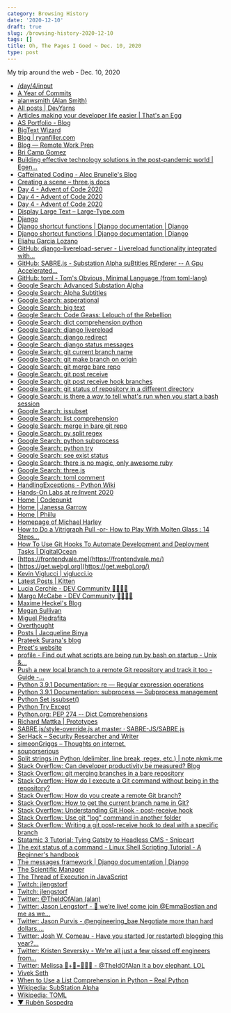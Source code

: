 ```yaml
---
category: Browsing History
date: '2020-12-10'
draft: true
slug: /browsing-history-2020-12-10
tags: []
title: Oh, The Pages I Goed ~ Dec. 10, 2020
type: post
---
```



My trip around the web - Dec. 10, 2020

- [/day/4/input](https://adventofcode.com/2020/day/4/input)
- [A Year of Commits](https://jakeyesbeck.com/)
- [alanwsmith (Alan Smith)](https://github.com/alanwsmith)
- [All posts | DevYarns](https://devyarns.com/)
- [Articles making your developer life easier | That's an Egg](https://www.thatsanegg.com/)
- [AS Portfolio - Blog](https://alvarosaburido.dev/blog/)
- [BigText Wizard](https://www.zachleat.com/bigtext/demo/)
- [Blog | ryanfiller.com](https://www.ryanfiller.com/blog/)
- [Blog — Remote Work Prep](https://www.remoteworkprep.com/blog)
- [Bri Camp Gomez](https://bricampgomez.com/)
- [Building effective technology solutions in the post-pandemic world | Egen...](https://medium.com/egen/thinking-of-building-a-contact-tracing-application-heres-what-you-can-do-instead-part-2-d391e143fe67)
- [Caffeinated Coding - Alec Brunelle's Blog](https://blog.alec.coffee/)
- [Creating a scene – three.js docs](https://threejs.org/docs/index.html#manual/en/introduction/Creating-a-scene)
- [Day 4 - Advent of Code 2020](https://adventofcode.com/2020/day/4)
- [Day 4 - Advent of Code 2020](https://adventofcode.com/2020/day/4/answer)
- [Day 4 - Advent of Code 2020](https://adventofcode.com/2020/day/4#part2)
- [Display Large Text – Large-Type.com](https://large-type.com/#*hello*)
- [Django](http://livereload.com/frameworks/django/)
- [Django shortcut functions | Django documentation | Django](https://docs.djangoproject.com/en/3.1/topics/http/shortcuts/)
- [Django shortcut functions | Django documentation | Django](https://docs.djangoproject.com/en/3.1/topics/http/shortcuts/#redirect)
- [Eliahu Garcia Lozano](https://blog.eligarlo.dev/)
- [GitHub: django-livereload-server - Livereload functionality integrated with...](https://github.com/tjwalch/django-livereload-server)
- [GitHub: SABRE.js - Substation Alpha suBtitles REnderer -- A Gpu Accelerated...](https://github.com/SABRE-JS/SABRE.js)
- [GitHub: toml - Tom's Obvious, Minimal Language (from toml-lang)](https://github.com/toml-lang/toml)
- [Google Search: Advanced Substation Alpha](https://www.google.com/search?client=safari&rls=en&q=Advanced+Substation+Alpha&ie=UTF-8&oe=UTF-8)
- [Google Search: Alpha Subtitles](https://www.google.com/search?client=safari&rls=en&q=Alpha+Subtitles&ie=UTF-8&oe=UTF-8)
- [Google Search: asperational](https://www.google.com/search?client=safari&rls=en&q=asperational&ie=UTF-8&oe=UTF-8)
- [Google Search: big text](https://www.google.com/search?client=safari&rls=en&q=big+text&ie=UTF-8&oe=UTF-8)
- [Google Search: Code Geass: Lelouch of the Rebellion](https://www.google.com/search?client=safari&rls=en&q=Code+Geass:+Lelouch+of+the+Rebellion&ie=UTF-8&oe=UTF-8)
- [Google Search: dict comprehension python](https://www.google.com/search?client=safari&rls=en&q=dict+comprehension+python&ie=UTF-8&oe=UTF-8)
- [Google Search: django livereload](https://www.google.com/search?client=safari&rls=en&q=django+livereload&ie=UTF-8&oe=UTF-8)
- [Google Search: django redirect](https://www.google.com/search?client=safari&rls=en&q=django+redirect&ie=UTF-8&oe=UTF-8)
- [Google Search: django status messages](https://www.google.com/search?client=safari&rls=en&q=django+status+messages&ie=UTF-8&oe=UTF-8)
- [Google Search: git current branch name](https://www.google.com/search?client=safari&rls=en&q=git+current+branch+name&ie=UTF-8&oe=UTF-8)
- [Google Search: git make branch on origin](https://www.google.com/search?client=safari&rls=en&q=git+make+branch+on+origin&ie=UTF-8&oe=UTF-8)
- [Google Search: git merge bare repo](https://www.google.com/search?client=safari&rls=en&q=git+merge+bare+repo&ie=UTF-8&oe=UTF-8)
- [Google Search: git post receive](https://www.google.com/search?client=safari&rls=en&q=git+post+receive&ie=UTF-8&oe=UTF-8)
- [Google Search: git post receive hook branches](https://www.google.com/search?client=safari&rls=en&q=git+post+receive+hook+branches&ie=UTF-8&oe=UTF-8)
- [Google Search: git status of repository in a different directory](https://www.google.com/search?client=safari&rls=en&q=git+status+of+repository+in+a+different+directory&ie=UTF-8&oe=UTF-8)
- [Google Search: is there a way to tell what's run when you start a bash session](https://www.google.com/search?client=safari&rls=en&q=is+there+a+way+to+tell+what%27s+run+when+you+start+a+bash+session&ie=UTF-8&oe=UTF-8)
- [Google Search: issubset](https://www.google.com/search?client=safari&rls=en&q=issubset&ie=UTF-8&oe=UTF-8)
- [Google Search: list comprehension](https://www.google.com/search?client=safari&rls=en&q=list+comprehension&ie=UTF-8&oe=UTF-8)
- [Google Search: merge in bare git repo](https://www.google.com/search?client=safari&rls=en&q=merge+in+bare+git+repo&ie=UTF-8&oe=UTF-8)
- [Google Search: py split regex](https://www.google.com/search?client=safari&rls=en&q=py+split+regex&ie=UTF-8&oe=UTF-8)
- [Google Search: python subprocess](https://www.google.com/search?client=safari&rls=en&q=python+subprocess&ie=UTF-8&oe=UTF-8)
- [Google Search: python try](https://www.google.com/search?client=safari&rls=en&q=python+try&ie=UTF-8&oe=UTF-8)
- [Google Search: see exist status](https://www.google.com/search?client=safari&rls=en&q=see+exist+status&ie=UTF-8&oe=UTF-8)
- [Google Search: there is no magic, only awesome ruby](https://www.google.com/search?newwindow=1&client=safari&rls=en&biw=1152&bih=969&ei=4m3SX76xAoSJ5wKykY6ABw&q=there+is+no+magic%2C+only+awesome+ruby&oq=there+is+no+magic%2C+only+awesome+ruby&gs_lcp=CgZwc3ktYWIQAzIFCCEQoAEyBQghEKABOgQIABBHOggIIRAWEB0QHlCibliCdWCueGgAcAJ4AIABjQGIAaAEkgEDMy4ymAEAoAEBqgEHZ3dzLXdpesgBCMABAQ&sclient=psy-ab&ved=0ahUKEwi-qrmpisTtAhWExFkKHbKIA3A4ChDh1QMIDA&uact=5)
- [Google Search: three.js](https://www.google.com/search?client=safari&rls=en&q=three.js&ie=UTF-8&oe=UTF-8)
- [Google Search: toml comment](https://www.google.com/search?client=safari&rls=en&q=toml+comment&ie=UTF-8&oe=UTF-8)
- [HandlingExceptions - Python Wiki](https://wiki.python.org/moin/HandlingExceptions)
- [Hands-On Labs at re:Invent 2020](https://pages.awscloud.com/re-invent-hands-on-labs-registration_2020/?sc_ichannel=ha&sc_icampaign=event_reinvent&sc_isegment=en&sc_iplace=evepbanner&sc_icontent=AWSEv-TandCHoL1)
- [Home | Codepunkt](https://codepunkt.de/)
- [Home | Janessa Garrow](https://janessagarrow.com/)
- [Home | Phiilu](https://phiilu.com/)
- [Homepage of Michael Harley](https://obsolete29.com/)
- [How to Do a Vitrigraph Pull -or- How to Play With Molten Glass : 14 Steps...](https://www.instructables.com/How-to-do-a-Vitrigraph-pull-or-How-to-play-with-mo/)
- [How To Use Git Hooks To Automate Development and Deployment Tasks | DigitalOcean](https://www.digitalocean.com/community/tutorials/how-to-use-git-hooks-to-automate-development-and-deployment-tasks)
- [https://frontendvale.me](https://frontendvale.me/)
- [https://get.webgl.org](https://get.webgl.org/)
- [Kevin Viglucci | viglucci.io](https://viglucci.io/)
- [Latest Posts | Kitten](https://kitten.sh/)
- [Lucia Cerchie - DEV Community 👩‍💻👨‍💻](https://dev.to/cerchie)
- [Margo McCabe - DEV Community 👩‍💻👨‍💻](https://dev.to/margo_hdb)
- [Maxime Heckel's Blog](https://blog.maximeheckel.com/)
- [Megan Sullivan](https://meganesulli.com/blog/)
- [Miguel Piedrafita](https://miguelpiedrafita.com/)
- [Overthought](https://brianlovin.com/overthought)
- [Posts | Jacqueline Binya](https://jackiebinya.github.io/posts/)
- [Prateek Surana's blog](https://prateeksurana.me/blog/)
- [Preet's website](https://shihn.ca/)
- [profile - Find out what scripts are being run by bash on startup - Unix &...](https://unix.stackexchange.com/questions/334382/find-out-what-scripts-are-being-run-by-bash-on-startup)
- [Push a new local branch to a remote Git repository and track it too - Guide -...](https://forum.freecodecamp.org/t/push-a-new-local-branch-to-a-remote-git-repository-and-track-it-too/13222)
- [Python 3.9.1 Documentation: re — Regular expression operations](https://docs.python.org/3/library/re.html)
- [Python 3.9.1 Documentation: subprocess — Subprocess management](https://docs.python.org/3/library/subprocess.html)
- [Python Set issubset()](https://www.programiz.com/python-programming/methods/set/issubset)
- [Python Try Except](https://www.w3schools.com/python/python_try_except.asp)
- [Python.org: PEP 274 -- Dict Comprehensions](https://www.python.org/dev/peps/pep-0274/)
- [Richard Mattka | Prototypes](https://richardmattka.com/prototypes)
- [SABRE.js/style-override.js at master · SABRE-JS/SABRE.js](https://github.com/SABRE-JS/SABRE.js/blob/master/src/style-override.js)
- [SerHack – Security Researcher and Writer](https://serhack.me/)
- [simeonGriggs – Thoughts on internet.](https://www.simeongriggs.dev/)
- [souporserious](https://souporserious.com/)
- [Split strings in Python (delimiter, line break, regex, etc.) | note.nkmk.me](https://note.nkmk.me/en/python-split-rsplit-splitlines-re/)
- [Stack Overflow: Can developer productivity be measured? Blog](https://stackoverflow.blog/2020/12/07/measuring-developer-productivity/)
- [Stack Overflow: git merging branches in a bare repository](https://stackoverflow.com/questions/7984986/git-merging-branches-in-a-bare-repository)
- [Stack Overflow: How do I execute a Git command without being in the repository?](https://stackoverflow.com/questions/7149984/how-do-i-execute-a-git-command-without-being-in-the-repository/10261647)
- [Stack Overflow: How do you create a remote Git branch?](https://stackoverflow.com/questions/1519006/how-do-you-create-a-remote-git-branch/27185855#27185855)
- [Stack Overflow: How to get the current branch name in Git?](https://stackoverflow.com/questions/6245570/how-to-get-the-current-branch-name-in-git)
- [Stack Overflow: Understanding Git Hook - post-receive hook](https://stackoverflow.com/questions/28106011/understanding-git-hook-post-receive-hook)
- [Stack Overflow: Use git "log" command in another folder](https://stackoverflow.com/questions/3769137/use-git-log-command-in-another-folder)
- [Stack Overflow: Writing a git post-receive hook to deal with a specific branch](https://stackoverflow.com/questions/7351551/writing-a-git-post-receive-hook-to-deal-with-a-specific-branch)
- [Statamic 3 Tutorial: Tying Gatsby to Headless CMS - Snipcart](https://snipcart.com/blog/statamic-headless-gatsby-blog-tutorial)
- [The exit status of a command - Linux Shell Scripting Tutorial - A Beginner's handbook](https://bash.cyberciti.biz/guide/The_exit_status_of_a_command)
- [The messages framework | Django documentation | Django](https://docs.djangoproject.com/en/3.1/ref/contrib/messages/)
- [The Scientific Manager](https://www.kencav.io/)
- [The Thread of Execution in JavaScript](https://www.notion.so/The-Thread-of-Execution-in-JavaScript-edb2d7a253784ae18906b3479c67e833)
- [Twitch: jlengstorf](https://www.twitch.tv/jlengstorf)
- [Twitch: jlengstorf](https://www.twitch.tv/videos/832599157)
- [Twitter: @TheIdOfAlan (alan)](https://twitter.com/settings/profile)
- [Twitter: Jason Lengstorf - 🔴 we’re live! come join @EmmaBostian and me as we...](https://twitter.com/jlengstorf/status/1337087167839887361)
- [Twitter: Jason Purvis - @engineering_bae Negotiate more than hard dollars....](https://twitter.com/jp_purvisagency/status/1337050918181892098)
- [Twitter: Josh W. Comeau - Have you started (or restarted) blogging this year?...](https://twitter.com/JoshWComeau/status/1337110836247228417)
- [Twitter: Kristen Seversky - We're all just a few pissed off engineers from...](https://twitter.com/KR1573N/status/1336947237868466176)
- [Twitter: Melissa 🍑+🍑=🌊🌊🌊 - @TheIdOfAlan It a boy elephant. LOL](https://twitter.com/mamaonthemic/status/1336826186488537090)
- [Vivek Seth](https://vivekseth.com/)
- [When to Use a List Comprehension in Python – Real Python](https://realpython.com/list-comprehension-python/)
- [Wikipedia: SubStation Alpha](https://en.wikipedia.org/wiki/SubStation_Alpha)
- [Wikipedia: TOML](https://en.wikipedia.org/wiki/TOML)
- [▼ Rubén Sospedra](https://sospedra.me/)